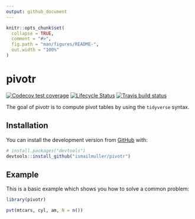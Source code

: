 ```yaml
---
output: github_document
---
```


<!-- README.md is generated from README.Rmd. Please edit that file -->

```r
knitr::opts_chunk$set(
  collapse = TRUE,
  comment = "#>",
  fig.path = "man/figures/README-",
  out.width = "100%"
)
```

# pivotr

<!-- badges: start -->
[![Codecov test coverage](https://codecov.io/gh/ismailmuller/pivotr/branch/master/graph/badge.svg)](https://codecov.io/gh/ismailmuller/pivotr?branch=master)
[![Lifecycle Status](https://img.shields.io/badge/lifecycle-experimental-orange.svg)](https://www.tidyverse.org/lifecycle/#experimental)
[![Travis build status](https://travis-ci.com/ismailmuller/pivotr.svg?branch=master)](https://travis-ci.com/ismailmuller/pivotr)
<!-- badges: end -->

The goal of pivotr is to compute pivot tables by using the `tidyverse` syntax.

## Installation

You can install the development version from [GitHub](https://github.com/ismailmuller/pivotr) with:

```r
# install.packages("devtools")
devtools::install_github("ismailmuller/pivotr")
```

## Example

This is a basic example which shows you how to solve a common problem:

```r
library(pivotr)

pvt(mtcars, cyl, am, N = n())
```


